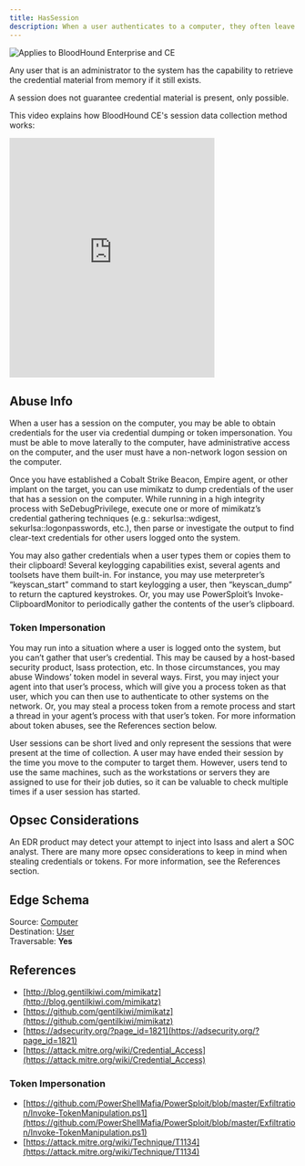 ```yaml
---
title: HasSession
description: When a user authenticates to a computer, they often leave credentials exposed on the system, which can be retrieved through LSASS injection, token manipulation or theft, or injecting into a user’s process.
---
```


<img noZoom src="/assets/enterprise-AND-community-edition-pill-tag.svg" alt="Applies to BloodHound Enterprise and CE"/>

Any user that is an administrator to the system has the capability to retrieve the credential material from memory if it still exists.

A session does not guarantee credential material is present, only possible.

This video explains how BloodHound CE's session data collection method works:

<iframe id="youtube-7414" frameborder="0" allowfullscreen="" allow="accelerometer; autoplay; clipboard-write; encrypted-media; gyroscope; picture-in-picture; web-share" referrerpolicy="strict-origin-when-cross-origin" title="Player for How BloodHound's Session Collection Works" width="360" height="420" src="https://www.youtube.com/embed/q86VgM2Tafc?autoplay=0&amp;controls=0&amp;disablekb=1&amp;playsinline=1&amp;cc_load_policy=0&amp;cc_lang_pref=auto&amp" data-gtm-yt-inspected-6="true"></iframe>

## Abuse Info

When a user has a session on the computer, you may be able to obtain credentials for the user via credential dumping or token impersonation. You must be able to move laterally to the computer, have administrative access on the computer, and the user must have a non-network logon session on the computer.

Once you have established a Cobalt Strike Beacon, Empire agent, or other implant on the target, you can use mimikatz to dump credentials of the user that has a session on the computer. While running in a high integrity process with SeDebugPrivilege, execute one or more of mimikatz’s credential gathering techniques (e.g.: sekurlsa::wdigest, sekurlsa::logonpasswords, etc.), then parse or investigate the output to find clear-text credentials for other users logged onto the system.

You may also gather credentials when a user types them or copies them to their clipboard! Several keylogging capabilities exist, several agents and toolsets have them built-in. For instance, you may use meterpreter’s “keyscan\_start” command to start keylogging a user, then “keyscan\_dump” to return the captured keystrokes. Or, you may use PowerSploit’s Invoke-ClipboardMonitor to periodically gather the contents of the user’s clipboard.

### Token Impersonation

You may run into a situation where a user is logged onto the system, but you can’t gather that user’s credential. This may be caused by a host-based security product, lsass protection, etc. In those circumstances, you may abuse Windows’ token model in several ways. First, you may inject your agent into that user’s process, which will give you a process token as that user, which you can then use to authenticate to other systems on the network. Or, you may steal a process token from a remote process and start a thread in your agent’s process with that user’s token. For more information about token abuses, see the References section below.

User sessions can be short lived and only represent the sessions that were present at the time of collection. A user may have ended their session by the time you move to the computer to target them. However, users tend to use the same machines, such as the workstations or servers they are assigned to use for their job duties, so it can be valuable to check multiple times if a user session has started.

## Opsec Considerations

An EDR product may detect your attempt to inject into lsass and alert a SOC analyst. There are many more opsec considerations to keep in mind when stealing credentials or tokens. For more information, see the References section.

## Edge Schema

Source: [Computer](/resources/nodes/computer)  
Destination: [User](/resources/nodes/user)  
Traversable: **Yes**  

## References

* [http://blog.gentilkiwi.com/mimikatz](http://blog.gentilkiwi.com/mimikatz)
* [https://github.com/gentilkiwi/mimikatz](https://github.com/gentilkiwi/mimikatz)
* [https://adsecurity.org/?page_id=1821](https://adsecurity.org/?page_id=1821)
* [https://attack.mitre.org/wiki/Credential_Access](https://attack.mitre.org/wiki/Credential_Access)

### Token Impersonation

* [https://github.com/PowerShellMafia/PowerSploit/blob/master/Exfiltration/Invoke-TokenManipulation.ps1](https://github.com/PowerShellMafia/PowerSploit/blob/master/Exfiltration/Invoke-TokenManipulation.ps1)
* [https://attack.mitre.org/wiki/Technique/T1134](https://attack.mitre.org/wiki/Technique/T1134)

